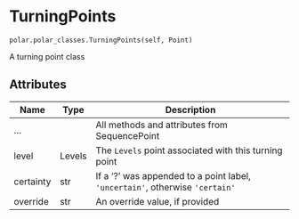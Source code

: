 # TurningPoints { #aligned_textgrid.polar.polar_classes.TurningPoints }

`polar.polar_classes.TurningPoints(self, Point)`

A turning point class

## Attributes

| Name      | Type   | Description                                                                  |
|-----------|--------|------------------------------------------------------------------------------|
| ...       |        | All methods and attributes from SequencePoint                                |
| level     | Levels | The `Levels` point associated with this turning point                        |
| certainty | str    | If a '?' was appended to a point label, `'uncertain'`, otherwise `'certain'` |
| override  | str    | An override value, if provided                                               |